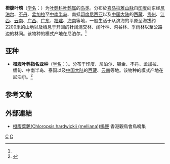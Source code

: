 {{Speciesbox
| genus = Chloropsis
| species = hardwickii
| status = LC 
| status_system = IUCN3.1
| status_ref = <ref>{{IUCN|id=103775266 |title=''Chloropsis hardwickii'' |assessor=BirdLife International |assessor-link=BirdLife International |version=2017.3 |year=2016 |accessdate=1 October 2016}} 数据库資料包含說明此物種被編入無危級別的原因</ref>
| image = Orange-bellied Leafbird (25901270754).jpg
| image_caption = 雄鳥
| authority = Jardine et Selby, 1830<ref name='id2747'>{{cite web| url =http://www.bioinfo.cn/db05/BjdwSpecies.php?action=view&id=2747| title =橙腹叶鹎| work =《中国动物物种编目数据库》| publisher =中国科学院微生物研究所| author =中国科学院动物研究所| accessdate =2009-04-04| deadurl =yes| archiveurl =https://web.archive.org/web/20160305064441/http://www.bioinfo.cn/db05/BjdwSpecies.php?action=view&id=2747| archivedate =2016-03-05}}</ref>
}}

'''橙腹叶鹎'''（[[学名|学名]]：{{lang|la|''Chloropsis hardwickii''}}）为[[叶鹎科|叶鹎科]][[叶鹎属|叶鹎属]]的[[鸟类|鸟类]]。分布於[[喜马拉雅山脉|喜马拉雅山脉]]自[[印度|印度]]向东经[[尼泊尔|尼泊尔]]、[[不丹|不丹]]、[[孟加拉|孟加拉]]至[[中南半岛|中南半岛]]、南抵[[印度尼西亚|印度尼西亚]]以及[[中国大陆|中国大陆]]的[[西藏|西藏]]、[[贵州|贵州]]、[[江西|江西]]、[[云南|云南]]、[[广西|广西]]、[[广东|广东]]、[[福建|福建]]、[[海南|海南]]等地，一般生活于从滨海的平原至海拔约2200米的山地以及栖息于开阔的针阔混交林、阔叶林、沟谷林、季雨林以至公路边的林间。该物种的模式产地在尼泊尔。<ref name='id2747'/>

==亚种==
*'''橙腹叶鹎指名亚种'''（[[学名|学名]]：{{lang|la|''Chloropsis hardwickii hardwickii''}}）。分布于印度、尼泊尔、锡金、不丹、孟加拉、缅甸、中南半岛、泰国以及[[中国大陆|中国大陆]]的[[西藏|西藏]]、[[云南|云南]]等地。该物种的模式产地在尼泊尔。<ref name='id2748'>{{cite web| url =http://www.bioinfo.cn/db05/BjdwSpecies.php?action=view&id=2748| title =橙腹叶鹎指名亚种| work =《中国动物物种编目数据库》| publisher =中国科学院微生物研究所| author =中国科学院动物研究所| accessdate =2009-04-04| deadurl =yes| archiveurl =https://web.archive.org/web/20160305085542/http://www.bioinfo.cn/db05/BjdwSpecies.php?action=view&id=2748| archivedate =2016-03-05}}</ref>

== 参考文献 ==
{{reflist}}

==外部連結==
*[http://www.hkbws.org.hk/web/chi/birdcall/Oblbird.wav 橙腹葉鵯(Chloropsis hardwickii (melliana))鳴聲] {{Wayback|url=http://www.hkbws.org.hk/web/chi/birdcall/Oblbird.wav |date=20160304083932 }}香港觀鳥會鳥鳴集
{{Taxonbar|from=Q776547}}

[[Category:叶鹎属|C]]
[[Category:1830年描述的鸟类|C]]